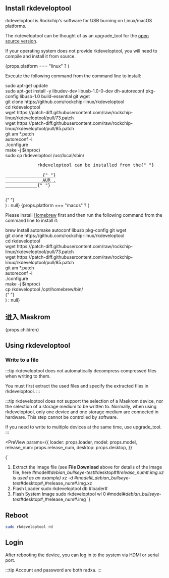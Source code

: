 
## Install rkdeveloptool

rkdeveloptool is Rockchip's software for USB burning on Linux/macOS platforms.

The rkdeveloptool can be thought of as an upgrade_tool for the [open source version](https://opensource.rock-chips.com/wiki_Rkdeveloptool).

If your operating system does not provide rkdeveloptool, you will need to compile and install it from source.

<div>
  {props.platform === "linux" ? (
    <div>
      <Tabs queryString="host">
        <TabItem value="Debian">
          <p>Execute the following command from the command line to install:</p>
          <PreView>
            sudo apt-get update
            <br />
            sudo apt-get install -y libudev-dev libusb-1.0-0-dev dh-autoreconf
            pkg-config libusb-1.0 build-essential git wget
            <br />
            git clone https://github.com/rockchip-linux/rkdeveloptool
            <br />
            cd rkdeveloptool
            <br />
            wget
            https://patch-diff.githubusercontent.com/raw/rockchip-linux/rkdeveloptool/pull/73.patch
            <br />
            wget
            https://patch-diff.githubusercontent.com/raw/rockchip-linux/rkdeveloptool/pull/85.patch
            <br />
            git am *.patch
            <br />
            autoreconf -i
            <br />
            ./configure
            <br />
            make -j $(nproc)
            <br />
            sudo cp rkdeveloptool /usr/local/sbin/
            <br />
          </PreView>
        </TabItem>
        <TabItem value="ArchLinux">
          <pre>
            rkdeveloptool can be installed from the{" "}
            <a href="https://aur.archlinux.org/packages/rkdeveloptool">
              {" "}
              AUR .
            </a>{" "}
          </pre>
        </TabItem>
      </Tabs>{" "}
    </div>
  ) : null}
  {props.platform === "macos" ? (
    <div>
      <p>
        Please install <a href="https://brew.sh/">Homebrew</a> first and then
        run the following command from the command line to install it:
      </p>
      <PreView>
        brew install automake autoconf libusb pkg-config git wget
        <br />
        git clone https://github.com/rockchip-linux/rkdeveloptool
        <br />
        cd rkdeveloptool
        <br />
        wget
        https://patch-diff.githubusercontent.com/raw/rockchip-linux/rkdeveloptool/pull/73.patch
        <br />
        wget
        https://patch-diff.githubusercontent.com/raw/rockchip-linux/rkdeveloptool/pull/85.patch
        <br />
        git am *.patch
        <br />
        autoreconf -i
        <br />
        ./configure
        <br />
        make -j $(nproc)
        <br />
        cp rkdeveloptool /opt/homebrew/bin/
        <br />
      </PreView>{" "}
    </div>
  ) : null}
</div>

## 进入 Maskrom

<div>

{props.children}

</div>

## Using rkdeveloptool

### Write to a file

:::tip
rkdeveloptool does not automatically decompress compressed files when writing to them.

You must first extract the used files and specify the extracted files in rkdeveloptool.
:::

:::tip
rkdeveloptool does not support the selection of a Maskrom device, nor the selection of a storage medium to be written to.
Normally, when using rkdeveloptool, only one device and one storage medium are connected in hardware. This step cannot be controlled by software.

If you need to write to multiple devices at the same time, use upgrade_tool.
:::

<PreView
  params={{
    loader: props.loader,
    model: props.model,
    release_num: props.release_num,
    desktop: props.desktop,
  }}
>
  {`

1. Extract the image file (see **File Download** above for details of the image file, here #model#_debian_bullseye-test_#desktop#_#release_num#.img.xz is used as an example)
   xz -d #model#\_debian_bullseye-test_#desktop#\_#release_num#.img.xz
2. Flash Loader
   sudo rkdeveloptool db #loader#
3. Flash System Image
   sudo rkdeveloptool wl 0 #model#_debian_bullseye-test_#desktop#\_#release_num#.img
   `}
   </PreView>

## Reboot

```bash
sudo rkdeveloptool rd
```

## Login

After rebooting the device, you can log in to the system via HDMI or serial port.

:::tip
Account and password are both radxa.
:::
